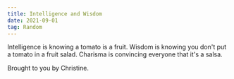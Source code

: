 ```yaml
---
title: Intelligence and Wisdom
date: 2021-09-01
tag: Random
---
```


Intelligence is knowing a tomato is a fruit. Wisdom is knowing you don't put a tomato
in a fruit salad. Charisma is convincing everyone that it's a salsa.

Brought to you by Christine.
